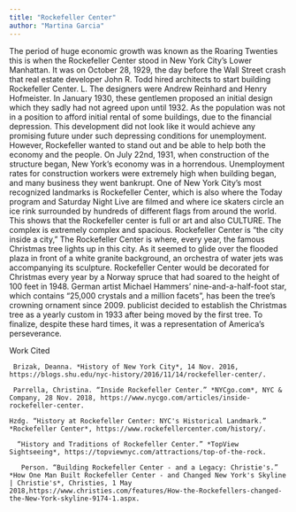 ```yaml
---
title: "Rockefeller Center"
author: "Martina Garcia"
---
```


The  period of huge economic growth was known as the Roaring Twenties this is when the Rockefeller Center stood in New York City's Lower Manhattan. It was on October 28, 1929, the day before the Wall Street crash that real estate developer John R. Todd hired architects to start building Rockefeller Center. L. The designers were Andrew Reinhard and Henry Hofmeister. In January 1930, these gentlemen proposed an initial design which they sadly had not agreed upon until 1932. As the population was not in a position to afford initial rental of some buildings, due to the financial depression. This development did not look like it would achieve any promising future under such depressing conditions for unemployment. However, Rockefeller wanted to stand out and be able to help both the economy and the people. On July 22nd, 1931, when construction of the structure began, New York's economy was in a horrendous. Unemployment rates for construction workers were extremely high when building began, and many business they went bankrupt. One of New York City's most recognized landmarks is Rockefeller Center, which is also where the Today program and Saturday Night Live are filmed and where ice skaters circle an ice rink surrounded by hundreds of different flags from around the world. This shows that the Rockefeller center is full or art and also CULTURE. The complex is extremely complex and spacious. Rockefeller Center is “the city inside a city,” The Rockefeller Center is where, every year, the famous Christmas tree lights up in this city. As it seemed to glide over the flooded plaza in front of a white granite background, an orchestra of water jets was accompanying its sculpture. Rockefeller Center would be decorated for Christmas every year by a Norway spruce that had soared to the height of 100 feet in 1948. German artist Michael Hammers' nine-and-a-half-foot star, which contains “25,000 crystals and a million facets”, has been the tree's crowning ornament since 2009.  publicist decided to establish the Christmas tree as a yearly custom in 1933 after being moved by the first tree. To finalize, despite these hard times, it was a representation of America's perseverance.

Work Cited 

     Brizak, Deanna. *History of New York City*, 14 Nov. 2016, https://blogs.shu.edu/nyc-history/2016/11/14/rockefeller-center/.

     Parrella, Christina. “Inside Rockefeller Center.” *NYCgo.com*, NYC & Company, 28 Nov. 2018, https://www.nycgo.com/articles/inside-rockefeller-center.

    Hzdg. “History at Rockefeller Center: NYC's Historical Landmark.” *Rockefeller Center*, https://www.rockefellercenter.com/history/.

      “History and Traditions of Rockefeller Center.” *TopView Sightseeing*, https://topviewnyc.com/attractions/top-of-the-rock.

       Person. “Building Rockefeller Center - and a Legacy: Christie's.” *How One Man Built Rockefeller Center - and Changed New York's Skyline | Christie's*, Christies, 1 May 2018,https://www.christies.com/features/How-the-Rockefellers-changed-the-New-York-skyline-9174-1.aspx.
